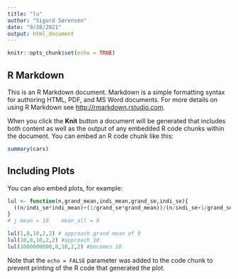 ```yaml
---
title: "lu"
author: "Sigurd Sørensen"
date: "9/28/2021"
output: html_document
---
```


```r
knitr::opts_chunk$set(echo = TRUE)
```

## R Markdown

This is an R Markdown document. Markdown is a simple formatting syntax for authoring HTML, PDF, and MS Word documents. For more details on using R Markdown see <http://rmarkdown.rstudio.com>.

When you click the **Knit** button a document will be generated that includes both content as well as the output of any embedded R code chunks within the document. You can embed an R code chunk like this:

```r
summary(cars)
```

## Including Plots

You can also embed plots, for example:

```r
lul <- function(n,grand_mean,indi_mean,grand_se,indi_se){
  ((n/indi_se*indi_mean)+(1/grand_se*grand_mean))/(n/indi_se+1/grand_se)
}
# j mean = 10    mean_all = 9

lul(1,8,10,2,2) # approach grand mean of 9 
lul(10,8,10,2,2) #approach 10
lul(1000000000,8,10,2,2) #becomes 10
```

Note that the `echo = FALSE` parameter was added to the code chunk to prevent printing of the R code that generated the plot.
